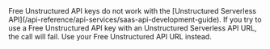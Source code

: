 <Warning>
Free Unstructured API keys do not work with the [Unstructured Serverless API](/api-reference/api-services/saas-api-development-guide). If you try to use a Free Unstructured API key with an Unstructured Serverless API URL, the call will fail. Use your Free Unstructured API URL instead.
</Warning>